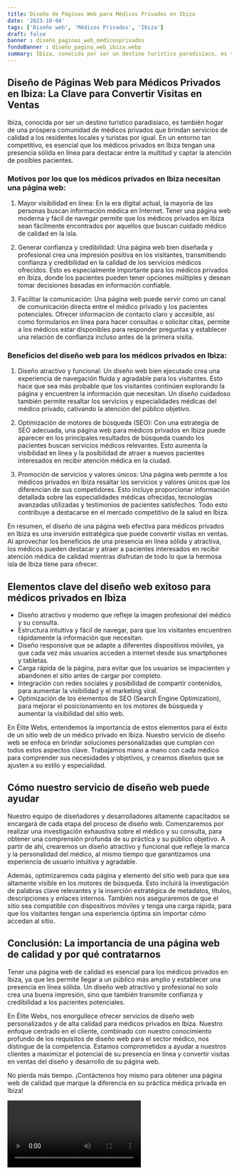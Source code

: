 ```yaml
---
title: Diseño de Páginas Web para Médicos Privados en Ibiza
date: '2023-10-04'
tags: ['Diseño web', 'Médicos Privados', 'Ibiza']
draft: false
banner : diseño_paginas_web_médicosprivados
fondoBanner : diseño_pagina_web_ibiza.webp
summary: Ibiza, conocida por ser un destino turístico paradisíaco, es también hogar de una próspera comunidad de médicos privados que brindan servicios de calidad a los residentes locales y turistas por igual. En un entorno tan competitivo, es esencial que los médicos privados en Ibiza tengan una presencia sólida en línea para destacar entre la multitud y captar la atención de posibles pacientes.
---
```


## Diseño de Páginas Web para Médicos Privados en Ibiza: La Clave para Convertir Visitas en Ventas

Ibiza, conocida por ser un destino turístico paradisíaco, es también hogar de una próspera comunidad de médicos privados que brindan servicios de calidad a los residentes locales y turistas por igual. En un entorno tan competitivo, es esencial que los médicos privados en Ibiza tengan una presencia sólida en línea para destacar entre la multitud y captar la atención de posibles pacientes.

### Motivos por los que los médicos privados en Ibiza necesitan una página web:

1. Mayor visibilidad en línea: En la era digital actual, la mayoría de las personas buscan información médica en Internet. Tener una página web moderna y fácil de navegar permite que los médicos privados en Ibiza sean fácilmente encontrados por aquellos que buscan cuidado médico de calidad en la isla.

2. Generar confianza y credibilidad: Una página web bien diseñada y profesional crea una impresión positiva en los visitantes, transmitiendo confianza y credibilidad en la calidad de los servicios médicos ofrecidos. Esto es especialmente importante para los médicos privados en Ibiza, donde los pacientes pueden tener opciones múltiples y desean tomar decisiones basadas en información confiable.

3. Facilitar la comunicación: Una página web puede servir como un canal de comunicación directa entre el médico privado y los pacientes potenciales. Ofrecer información de contacto claro y accesible, así como formularios en línea para hacer consultas o solicitar citas, permite a los médicos estar disponibles para responder preguntas y establecer una relación de confianza incluso antes de la primera visita.

### Beneficios del diseño web para los médicos privados en Ibiza:

1. Diseño atractivo y funcional: Un diseño web bien ejecutado crea una experiencia de navegación fluida y agradable para los visitantes. Esto hace que sea más probable que los visitantes continúen explorando la página y encuentren la información que necesitan. Un diseño cuidadoso también permite resaltar los servicios y especialidades médicas del médico privado, cativando la atención del público objetivo.

2. Optimización de motores de búsqueda (SEO): Con una estrategia de SEO adecuada, una página web para médicos privados en Ibiza puede aparecer en los principales resultados de búsqueda cuando los pacientes buscan servicios médicos relevantes. Esto aumenta la visibilidad en línea y la posibilidad de atraer a nuevos pacientes interesados en recibir atención médica en la ciudad.

3. Promoción de servicios y valores únicos: Una página web permite a los médicos privados en Ibiza resaltar los servicios y valores únicos que los diferencian de sus competidores. Esto incluye proporcionar información detallada sobre las especialidades médicas ofrecidas, tecnologías avanzadas utilizadas y testimonios de pacientes satisfechos. Todo esto contribuye a destacarse en el mercado competitivo de la salud en Ibiza.

En resumen, el diseño de una página web efectiva para médicos privados en Ibiza es una inversión estratégica que puede convertir visitas en ventas. Al aprovechar los beneficios de una presencia en línea sólida y atractiva, los médicos pueden destacar y atraer a pacientes interesados en recibir atención médica de calidad mientras disfrutan de todo lo que la hermosa isla de Ibiza tiene para ofrecer.

<GifSeo />

<Cta />

## Elementos clave del diseño web exitoso para médicos privados en Ibiza

- Diseño atractivo y moderno que refleje la imagen profesional del médico y su consulta.
- Estructura intuitiva y fácil de navegar, para que los visitantes encuentren rápidamente la información que necesitan.
- Diseño responsive que se adapte a diferentes dispositivos móviles, ya que cada vez más usuarios acceden a internet desde sus smartphones y tabletas.
- Carga rápida de la página, para evitar que los usuarios se impacienten y abandonen el sitio antes de cargar por completo.
- Integración con redes sociales y posibilidad de compartir contenidos, para aumentar la visibilidad y el marketing viral.
- Optimización de los elementos de SEO (Search Engine Optimization), para mejorar el posicionamiento en los motores de búsqueda y aumentar la visibilidad del sitio web.

En Élite Webs, entendemos la importancia de estos elementos para el éxito de un sitio web de un médico privado en Ibiza. Nuestro servicio de diseño web se enfoca en brindar soluciones personalizadas que cumplan con todos estos aspectos clave. Trabajamos mano a mano con cada médico para comprender sus necesidades y objetivos, y creamos diseños que se ajusten a su estilo y especialidad.

## Cómo nuestro servicio de diseño web puede ayudar

Nuestro equipo de diseñadores y desarrolladores altamente capacitados se encargará de cada etapa del proceso de diseño web. Comenzaremos por realizar una investigación exhaustiva sobre el médico y su consulta, para obtener una comprensión profunda de su práctica y su público objetivo. A partir de ahí, crearemos un diseño atractivo y funcional que refleje la marca y la personalidad del médico, al mismo tiempo que garantizamos una experiencia de usuario intuitiva y agradable.

Además, optimizaremos cada página y elemento del sitio web para que sea altamente visible en los motores de búsqueda. Esto incluirá la investigación de palabras clave relevantes y la inserción estratégica de metadatos, títulos, descripciones y enlaces internos. También nos aseguraremos de que el sitio sea compatible con dispositivos móviles y tenga una carga rápida, para que los visitantes tengan una experiencia óptima sin importar cómo accedan al sitio.

## Conclusión: La importancia de una página web de calidad y por qué contratarnos

Tener una página web de calidad es esencial para los médicos privados en Ibiza, ya que les permite llegar a un público más amplio y establecer una presencia en línea sólida. Un diseño web atractivo y profesional no solo crea una buena impresión, sino que también transmite confianza y credibilidad a los pacientes potenciales.

En Élite Webs, nos enorgullece ofrecer servicios de diseño web personalizados y de alta calidad para médicos privados en Ibiza. Nuestro enfoque centrado en el cliente, combinado con nuestro conocimiento profundo de los requisitos de diseño web para el sector médico, nos distingue de la competencia. Estamos comprometidos a ayudar a nuestros clientes a maximizar el potencial de su presencia en línea y convertir visitas en ventas del diseño y desarrollo de su página web.

No pierda más tiempo. ¡Contáctenos hoy mismo para obtener una página web de calidad que marque la diferencia en su práctica médica privada en Ibiza!

<Video />

<CtaBot job='Médicos Privados' city='Ibiza'/>

<Gmaps query='Ibiza+españa+maps' />